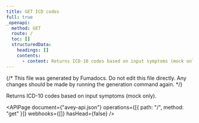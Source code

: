 ```yaml
---
title: GET ICD codes
full: true
_openapi:
  method: GET
  route: /
  toc: []
  structuredData:
    headings: []
    contents:
      - content: Returns ICD-10 codes based on input symptoms (mock only).
---
```


{/* This file was generated by Fumadocs. Do not edit this file directly. Any changes should be made by running the generation command again. */}

Returns ICD-10 codes based on input symptoms (mock only).

<APIPage
  document={"avey-api.json"}
  operations={[{ path: "/", method: "get" }]}
  webhooks={[]}
  hasHead={false}
/>
